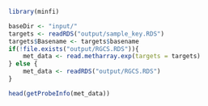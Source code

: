 
```r
library(minfi)
```

```r
baseDir <- "input/"
targets <- readRDS("output/sample_key.RDS")
targets$Basename <- targets$basename
if(!file.exists("output/RGCS.RDS")){
	met_data <- read.metharray.exp(targets = targets)	
} else {
	met_data <- readRDS("output/RGCS.RDS")
}
```

```r
head(getProbeInfo(met_data))
```
